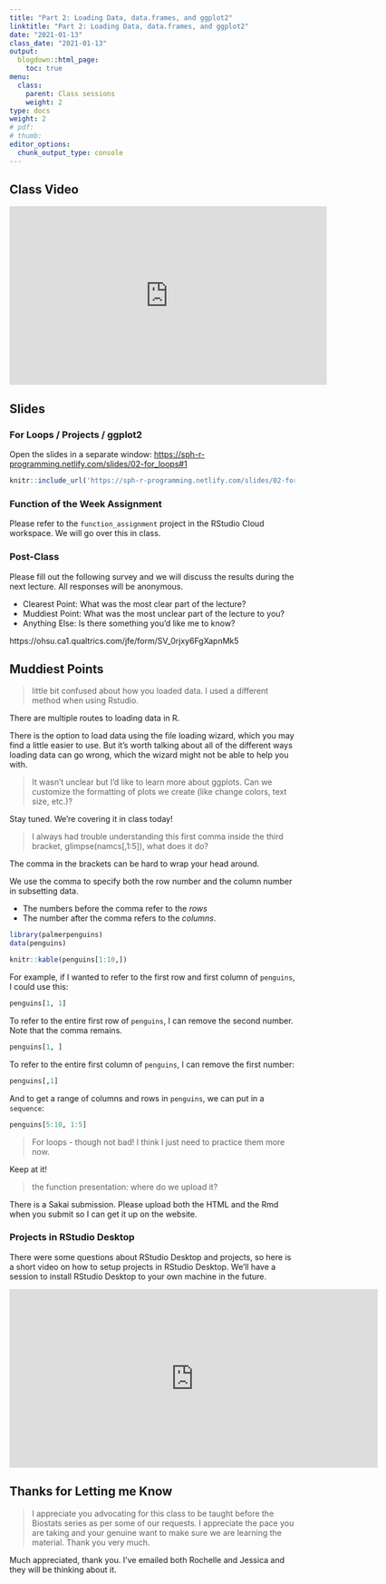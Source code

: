 ```yaml
---
title: "Part 2: Loading Data, data.frames, and ggplot2"
linktitle: "Part 2: Loading Data, data.frames, and ggplot2"
date: "2021-01-13"
class_date: "2021-01-13"
output:
  blogdown::html_page:
    toc: true
menu:
  class:
    parent: Class sessions
    weight: 2
type: docs
weight: 2
# pdf: 
# thumb: 
editor_options: 
  chunk_output_type: console
---
```


## Class Video

<iframe width="560" height="315" src="https://www.youtube.com/embed/EJ6_DEhC8v4" frameborder="0" allow="accelerometer; autoplay; clipboard-write; encrypted-media; gyroscope; picture-in-picture" allowfullscreen></iframe>

## Slides

### For Loops / Projects / ggplot2

Open the slides in a separate window: <a href="https://sph-r-programming.netlify.com/slides/02-for_loops#1" target="_blank">https://sph-r-programming.netlify.com/slides/02-for_loops#1</a>

```r
knitr::include_url('https://sph-r-programming.netlify.com/slides/02-for_loops#1')
```

### Function of the Week Assignment

Please refer to the `function_assignment` project in the RStudio Cloud workspace. We will go over this in class.

### Post-Class

Please fill out the following survey and we will discuss the results during the next lecture. All responses will be anonymous.

- Clearest Point: What was the most clear part of the lecture?
- Muddiest Point: What was the most unclear part of the lecture to you?
- Anything Else: Is there something you'd like me to know?

https://ohsu.ca1.qualtrics.com/jfe/form/SV_0rjxy6FgXapnMk5

## Muddiest Points

> little bit confused about how you loaded data. I used a different method when using Rstudio.

There are multiple routes to loading data in R. 

There is the option to load data using the file loading wizard, which you may find a little easier to use. But it's worth talking about all of the different ways loading data can go wrong, which the wizard might not be able to help you with.

> It wasn’t unclear but I’d like to learn more about ggplots. Can we customize the formatting of plots we create (like change colors, text size, etc.)?

Stay tuned. We're covering it in class today!

> I always had trouble understanding this first comma inside the third bracket, glimpse(namcs[,1:5]), what does it do? 

The comma in the brackets can be hard to wrap your head around.

We use the comma to specify both the row number and the column number in subsetting data.

- The numbers before the comma refer to the *rows*
- The number after the comma refers to the *columns*.

```r
library(palmerpenguins)
data(penguins)
```

```r
knitr::kable(penguins[1:10,])
```

For example, if I wanted to refer to the first row and first column of `penguins`, I could use this:

```r
penguins[1, 1]
```

To refer to the entire first row of `penguins`, I can remove the second number. Note that the comma remains.

```r
penguins[1, ]
```

To refer to the entire first column of `penguins`, I can remove the first number:

```r
penguins[,1]
```

And to get a range of columns and rows in `penguins`, we can put in a `sequence`:

```r
penguins[5:10, 1:5]
```

> For loops - though not bad! I think I just need to practice them more now.

Keep at it!

> the function presentation: where do we upload it?

There is a Sakai submission. Please upload both the HTML and the Rmd when you submit so I can get it up on the website.

### Projects in RStudio Desktop

There were some questions about RStudio Desktop and projects, so here is a short video on how to setup projects in RStudio Desktop. We'll have a session to install RStudio Desktop to your own machine in the future.

<iframe width="650" height="315" src="https://www.youtube.com/embed/D22THnoPA6w" frameborder="0" allow="accelerometer; autoplay; clipboard-write; encrypted-media; gyroscope; picture-in-picture" allowfullscreen></iframe>


## Thanks for Letting me Know

> I appreciate you advocating for this class to be taught before the Biostats series as per some of our requests. I appreciate the pace you are taking and your genuine want to make sure we are learning the material. Thank you very much.

Much appreciated, thank you. I've emailed both Rochelle and Jessica and they will be thinking about it.